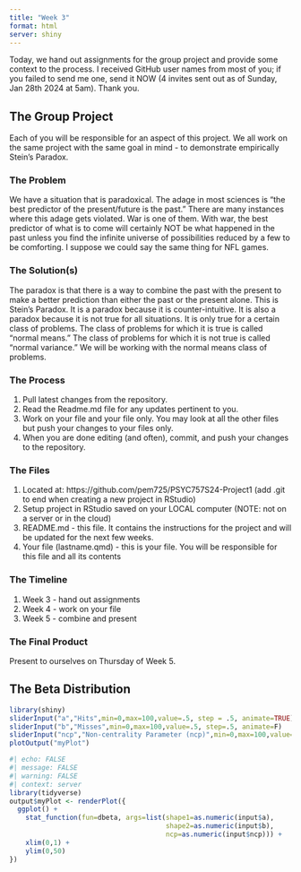 ```yaml
---
title: "Week 3"
format: html
server: shiny
---
```


Today, we hand out assignments for the group project and provide some context to the process.  I received GitHub user names from most of you; if you failed to send me one, send it NOW (4 invites sent out as of Sunday, Jan 28th 2024 at 5am).  Thank you.

## The Group Project

Each of you will be responsible for an aspect of this project.  We all work on the same project with the same goal in mind - to demonstrate empirically Stein's Paradox.  

### The Problem

We have a situation that is paradoxical.  The adage in most sciences is "the best predictor of the present/future is the past."  There are many instances where this adage gets violated.  War is one of them.  With war, the best predictor of what is to come will certainly NOT be what happened in the past unless you find the infinite universe of possibilities reduced by a few to be comforting.  I suppose we could say the same thing for NFL games.  

### The Solution(s)

The paradox is that there is a way to combine the past with the present to make a better prediction than either the past or the present alone.  This is Stein's Paradox.  It is a paradox because it is counter-intuitive.  It is also a paradox because it is not true for all situations.  It is only true for a certain class of problems.  The class of problems for which it is true is called "normal means."  The class of problems for which it is not true is called "normal variance."  We will be working with the normal means class of problems.

### The Process

1. Pull latest changes from the repository.
2. Read the Readme.md file for any updates pertinent to you.
3. Work on your file and your file only.  You may look at all the other files but push your changes to your files only.
4. When you are done editing (and often), commit, and push your changes to the repository.

### The Files

1. Located at: https://github.com/pem725/PSYC757S24-Project1 (add .git to end when creating a new project in RStudio)
2. Setup project in RStudio saved on your LOCAL computer (NOTE: not on a server or in the cloud)
3. README.md - this file.  It contains the instructions for the project and will be updated for the next few weeks.
4. Your file (lastname.qmd) - this is your file.  You will be responsible for this file and all its contents

### The Timeline

1. Week 3 - hand out assignments
2. Week 4 - work on your file
3. Week 5 - combine and present

### The Final Product

Present to ourselves on Thursday of Week 5.

## The Beta Distribution

```r
library(shiny)
sliderInput("a","Hits",min=0,max=100,value=.5, step = .5, animate=TRUE)
sliderInput("b","Misses",min=0,max=100,value=.5, step=.5, animate=F)
sliderInput("ncp","Non-centrality Parameter (ncp)",min=0,max=100,value=0, animate = F)
plotOutput("myPlot")
```

```r
#| echo: FALSE
#| message: FALSE
#| warning: FALSE
#| context: server
library(tidyverse)
output$myPlot <- renderPlot({
  ggplot() + 
    stat_function(fun=dbeta, args=list(shape1=as.numeric(input$a),
                                       shape2=as.numeric(input$b),
                                       ncp=as.numeric(input$ncp))) +
    xlim(0,1) +
    ylim(0,50)
})
```



